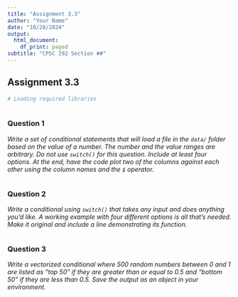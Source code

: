 ```yaml
---
title: "Assignment 3.3"
author: "Your Name"
date: "10/28/2024"
output:
  html_document:
    df_print: paged
subtitle: "CPSC 292 Section ##"
---
```


## Assignment 3.3

```r
# Loading required libraries
 

```

### Question 1

*Write a set of conditional statements that will load a file in the `data/` folder based on the value of a number. The number and the value ranges are arbitrary. Do not use `switch()` for this question. Include at least four options. At the end, have the code plot two of the columns against each other using the column names and the `$` operator. *

```r


```


### Question 2

*Write a conditional using `switch()` that takes any input and does anything you'd like. A working example with four different options is all that's needed. Make it original and include a line demonstrating its function.*

```r
 
```


### Question 3

*Write a vectorized conditional where 500 random numbers between 0 and 1 are listed as "top 50" if they are greater than or equal to 0.5 and "bottom 50" if they are less than 0.5. Save the output as an object in your environment.*

```r

```


